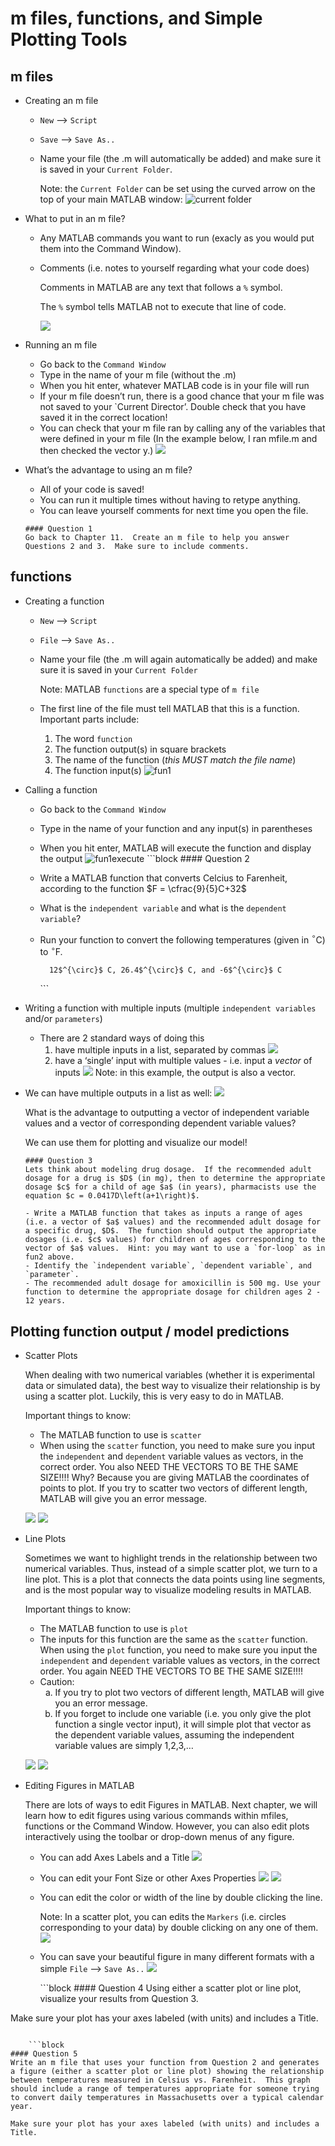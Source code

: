 # m files, functions, and Simple Plotting Tools


## m files

* Creating an m file

  + `New` --$>$ `Script`
  + `Save` --$>$ `Save As..`
  + Name your file (the .m will automatically be added) and make sure it is saved in your `Current Folder`.
  
      Note: the `Current Folder` can be set using the curved arrow on the top of your main MATLAB window:
      ![current folder](MATLAB_open_CurrentFolder.png)
* What to put in an m file?
  + Any MATLAB commands you want to run (exacly as you would put them into the Command Window).
  + Comments (i.e. notes to yourself regarding what your code does)

    Comments in MATLAB are any text that follows a `%` symbol.
    
    The `%` symbol tells MATLAB not to execute that line of code.
    
     ![](mfile.png)

* Running an m file
  + Go back to the `Command Window`
  + Type in the name of your m file (without the .m)
  + When you hit enter, whatever MATLAB code is in your file will run
  + If your m file doesn't run, there is a good chance that your m file was not saved to your `Current Director'.  Double check that you have saved it in the correct location!
  + You can check that your m file ran by calling any of the variables that were defined in your m file (In the example below, I ran mfile.m and then checked the vector y.)
   ![](mfile_run.png)

* What's the advantage to using an m file?
  + All of your code is saved!  
  + You can run it multiple times without having to retype anything.
  + You can leave yourself comments for next time you open the file.
  
  
  ```block
#### Question 1
  Go back to Chapter 11.  Create an m file to help you answer Questions 2 and 3.  Make sure to include comments.
```

## functions

* Creating a function
  + `New` --$>$ `Script`
  + `File` --$>$ `Save As..`
  + Name your file (the .m will again automatically be added) and make sure it is saved in your `Current Folder`
    
    Note: MATLAB `functions` are a special type of `m file`
  + The first line of the file must tell MATLAB that this is a function.  Important parts include:
    1) The word `function`
    2) The function output(s) in square brackets
    3) The name of the function (*this MUST match the file name*)
    4) The function input(s)
    ![fun1](fun1.png)
    

* Calling a function
  + Go back to the `Command Window`
  + Type in the name of your function and any input(s) in parentheses
  + When you hit enter, MATLAB will execute the function and display the output
  ![fun1execute](fun1_run.png)
    ```block
#### Question 2
  - Write a MATLAB function that converts Celcius to Farenheit, according to the function $F = \cfrac{9}{5}C+32$
  - What is the `independent variable` and what is the `dependent variable`?
  - Run your function to convert the following temperatures (given in $^{\circ}$C) to $^{\circ}$F.
  
          12$^{\circ}$ C, 26.4$^{\circ}$ C, and -6$^{\circ}$ C
```

* Writing a function with multiple inputs (multiple `independent variables` and/or `parameters`)
  + There are 2 standard ways of doing this
    1) have multiple inputs in a list, separated by commas
    ![](quadfun.png)
    2) have a 'single' input with multiple values - i.e. input a *vector* of inputs
    ![](fun2.png)
    Note: in this example, the output is also a vector.
    
* We can have multiple outputs in a list as well:
          ![](malth.png)
          
  What is the advantage to outputting a vector of independent variable values and a vector of corresponding dependent variable values?
  
  We can use them for plotting and visualize our model!
  
    ```block
#### Question 3
Lets think about modeling drug dosage.  If the recommended adult dosage for a drug is $D$ (in mg), then to determine the appropriate dosage $c$ for a child of age $a$ (in years), pharmacists use the equation $c = 0.0417D\left(a+1\right)$.

  - Write a MATLAB function that takes as inputs a range of ages (i.e. a vector of $a$ values) and the recommended adult dosage for a specific drug, $D$.  The function should output the appropriate dosages (i.e. $c$ values) for children of ages corresponding to the vector of $a$ values.  Hint: you may want to use a `for-loop` as in fun2 above.
  - Identify the `independent variable`, `dependent variable`, and `parameter`.
  - The recommended adult dosage for amoxicillin is 500 mg. Use your function to determine the appropriate dosage for children ages 2 - 12 years. 
```  
  
  
## Plotting function output / model predictions

* Scatter Plots

  When dealing with two numerical variables (whether it is experimental data or simulated data), the best way to visualize their relationship is by using a scatter plot.  Luckily, this is very easy to do in MATLAB.
  
  Important things to know:
  - The MATLAB function to use is `scatter`
  - When using the `scatter` function, you need to make sure you input the `independent` and `dependent` variable values as vectors, in the correct order.  You also NEED THE VECTORS TO BE THE SAME SIZE!!!!  Why?  Because you are giving MATLAB the coordinates of points to plot.  If you try to scatter two vectors of different length, MATLAB will give you an error message.
  
  ![](scatter_command.png)
  ![](scatter_fig.png)
  
* Line Plots

  Sometimes we want to highlight trends in the relationship between two numerical variables.  Thus, instead of a simple scatter plot, we turn to a line plot.  This is a plot that connects the data points using line segments, and is the most popular way to visualize modeling results in MATLAB.
  
  Important things to know:
  - The MATLAB function to use is `plot`
  - The inputs for this function are the same as the `scatter` function.  When using the `plot` function, you need to make sure you input the `independent` and `dependent` variable values as vectors, in the correct order.  You again NEED THE VECTORS TO BE THE SAME SIZE!!!!  
  - Caution: 
    a) If you try to plot two vectors of different length, MATLAB will give you an error message.
    b) If you forget to include one variable (i.e. you only give the plot function a single vector input), it will simple plot that vector as the dependent variable values, assuming the independent variable values are simply 1,2,3,...

  ![](plot_command.png)
  ![](plot_fig.png)
* Editing Figures in MATLAB

  There are lots of ways to edit Figures in MATLAB.  Next chapter, we will learn how to edit figures using various commands within mfiles, functions or the Command Window.  However, you can also edit plots interactively using the toolbar or drop-down menus of any figure.

  - You can add Axes Labels and a Title
    ![](labels.png)
  - You can edit your Font Size or other Axes Properties
    ![](axes_props_drop.png)
    ![](axes_props.png)
  - You can edit the color or width of the line by double clicking the line.
  
    Note: In a scatter plot, you can edits the `Markers` (i.e. circles corresponding to your data) by double clicking on any one of them.
    ![](line_edit.png)
  - You can save your beautiful figure in many different formats with a simple `File` --$>$ `Save As..`
    ![](pretty_fig.png)
  
    ```block
#### Question 4
Using either a scatter plot or line plot, visualize your results from Question 3.

Make sure your plot has your axes labeled (with units) and includes a Title.
```  

    ```block
#### Question 5
Write an m file that uses your function from Question 2 and generates a figure (either a scatter plot or line plot) showing the relationship between temperatures measured in Celsius vs. Farenheit.  This graph should include a range of temperatures appropriate for someone trying to convert daily temperatures in Massachusetts over a typical calendar year.

Make sure your plot has your axes labeled (with units) and includes a Title.
```  
